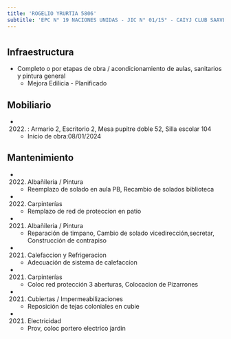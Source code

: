 ```yaml
---
title: 'ROGELIO YRURTIA 5806'
subtitle: 'EPC N° 19 NACIONES UNIDAS - JIC N° 01/15° - CAIYJ CLUB SAAVEDRA'
---
```


#
## Infraestructura

* Completo o por etapas de obra / acondicionamiento de aulas, sanitarios y pintura general 
    + Mejora Edilicia - Planificado 


## Mobiliario

*  (2022) : Armario 2, Escritorio 2, Mesa pupitre doble 52, Silla escolar 104 



    + Inicio de obra:08/01/2024 



## Mantenimiento

*  (2022) Albañileria / Pintura 
    + Reemplazo de solado en aula PB, Recambio de solados biblioteca

*  (2022) Carpinterías 
    + Remplazo de red de proteccion en patio

*  (2021) Albañileria / Pintura 
    + Reparación de timpano, Cambio de solado vicedirección,secretar, Construcción de contrapiso

*  (2021) Calefaccion y Refrigeracion 
    + Adecuación de sistema de calefaccíon

*  (2021) Carpinterías 
    + Coloc red protección 3 aberturas, Colocacion de Pizarrones

*  (2021) Cubiertas / Impermeabilizaciones 
    + Reposición de tejas coloniales en cubie

*  (2021) Electricidad 
    + Prov, coloc portero electrico jardin







